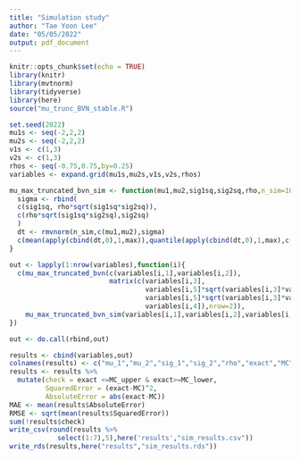 ```yaml
---
title: "Simulation study"
author: "Tae Yoon Lee"
date: "05/05/2022"
output: pdf_document
---
```


```r
knitr::opts_chunk$set(echo = TRUE)
library(knitr)
library(mvtnorm)
library(tidyverse)
library(here)
source("mu_trunc_BVN_stable.R")
```

```r
set.seed(2022)
mu1s <- seq(-2,2,2)
mu2s <- seq(-2,2,2)
v1s <- c(1,3)
v2s <- c(1,3)
rhos <- seq(-0.75,0.75,by=0.25)
variables <- expand.grid(mu1s,mu2s,v1s,v2s,rhos)

mu_max_truncated_bvn_sim <- function(mu1,mu2,sig1sq,sig2sq,rho,n_sim=100000){
  sigma <- rbind(
  c(sig1sq, rho*sqrt(sig1sq*sig2sq)),
  c(rho*sqrt(sig1sq*sig2sq),sig2sq)
  )
  dt <- rmvnorm(n_sim,c(mu1,mu2),sigma)
  c(mean(apply(cbind(dt,0),1,max)),quantile(apply(cbind(dt,0),1,max),c(0.025,0.975)))
}

out <- lapply(1:nrow(variables),function(i){
  c(mu_max_truncated_bvn(c(variables[i,1],variables[i,2]),
                         matrix(c(variables[i,3],
                                  variables[i,5]*sqrt(variables[i,3]*variables[i,4]),
                                  variables[i,5]*sqrt(variables[i,3]*variables[i,4]),
                                  variables[i,4]),nrow=2)),
    mu_max_truncated_bvn_sim(variables[i,1],variables[i,2],variables[i,3],variables[i,4],variables[i,5]))
})

out <- do.call(rbind,out)
```


```r
results <- cbind(variables,out)
colnames(results) <- c("mu_1","mu_2","sig_1","sig_2","rho","exact","MC","MC_lower","MC_upper")
results <- results %>% 
  mutate(check = exact <=MC_upper & exact>=MC_lower,
         SquaredError = (exact-MC)^2,
         AbsoluteError = abs(exact-MC))
MAE <- mean(results$AbsoluteError)
RMSE <- sqrt(mean(results$SquaredError))
sum(!results$check)
write_csv(round(results %>% 
            select(1:7),5),here('results',"sim_results.csv"))
write_rds(results,here("results","sim_results.rds"))
```

